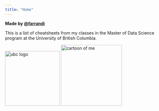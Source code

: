 ```yaml
---
title: "Home"
---
```

**Made by [@farrandi](https://www.farrandi.com/)**

This is a list of cheatsheets from my classes in the Master of Data Science program at the University of British Columbia.

<img src="images/ubc_logo.png" height="180" alt="ubc logo" />
<img src="images/white_cartoon.PNG" height="200" alt="cartoon of me" />
 


